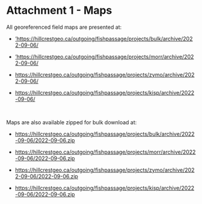 

# **Attachment 1 - Maps** {-}

All georeferenced field maps are presented at: 

  * ['https://hillcrestgeo.ca/outgoing/fishpassage/projects/bulk/archive/2022-09-06/](https://hillcrestgeo.ca/outgoing/fishpassage/projects/bulk/archive/2022-09-06/) 
  
  * ['https://hillcrestgeo.ca/outgoing/fishpassage/projects/morr/archive/2022-09-06/](https://hillcrestgeo.ca/outgoing/fishpassage/projects/morr/archive/2022-09-06/) 
  
  * [https://hillcrestgeo.ca/outgoing/fishpassage/projects/zymo/archive/2022-09-06/](https://hillcrestgeo.ca/outgoing/fishpassage/projects/zymo/archive/2022-09-06/) 
  
  * [https://hillcrestgeo.ca/outgoing/fishpassage/projects/kisp/archive/2022-09-06/](https://hillcrestgeo.ca/outgoing/fishpassage/projects/kisp/archive/2022-09-06/) 

<br>

Maps are also available zipped for bulk download at:

  * [https://hillcrestgeo.ca/outgoing/fishpassage/projects/bulk/archive/2022-09-06/2022-09-06.zip](https://hillcrestgeo.ca/outgoing/fishpassage/projects/bulk/archive/2022-09-06/2022-09-06.zip)
  
  * [https://hillcrestgeo.ca/outgoing/fishpassage/projects/morr/archive/2022-09-06/2022-09-06.zip](https://hillcrestgeo.ca/outgoing/fishpassage/projects/morr/archive/2022-09-06/2022-09-06.zip)
  
  * [https://hillcrestgeo.ca/outgoing/fishpassage/projects/zymo/archive/2022-09-06/2022-09-06.zip](https://hillcrestgeo.ca/outgoing/fishpassage/projects/zymo/archive/2022-09-06/2022-09-06.zip)
    
  * [https://hillcrestgeo.ca/outgoing/fishpassage/projects/kisp/archive/2022-09-06/2022-09-06.zip](https://hillcrestgeo.ca/outgoing/fishpassage/projects/kisp/archive/2022-09-06/2022-09-06.zip)


